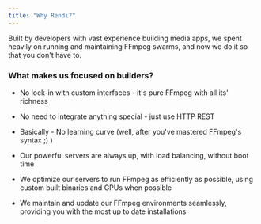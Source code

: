 ```yaml
---
title: "Why Rendi?"
---
```


Built by developers with vast experience building media apps, we spent heavily on running and maintaining FFmpeg swarms, and now we do it so that you don't have to.

### What makes us focused on builders?

* No lock-in with custom interfaces - it's pure FFmpeg with all its' richness

* No need to integrate anything special - just use HTTP REST

* Basically - No learning curve (well, after you've mastered FFmpeg's syntax ;) )

* Our powerful servers are always up, with load balancing, without boot time

* We optimize our servers to run FFmpeg as efficiently as possible, using custom built binaries and GPUs when possible

* We maintain and update our FFmpeg environments seamlessly, providing you with the most up to date installations
